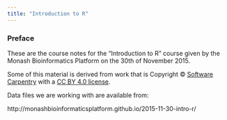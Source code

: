 ```yaml
---
title: "Introduction to R"
---
```


### Preface

These are the course notes for the "Introduction to R" course given by the Monash Bioinformatics Platform on the 30th of November 2015.

Some of this material is derived from work that is Copyright © [Software Carpentry](http://software-carpentry.org/) with a [CC BY 4.0 license](https://creativecommons.org/licenses/by/4.0/).

Data files we are working with are available from:

http://monashbioinformaticsplatform.github.io/2015-11-30-intro-r/
